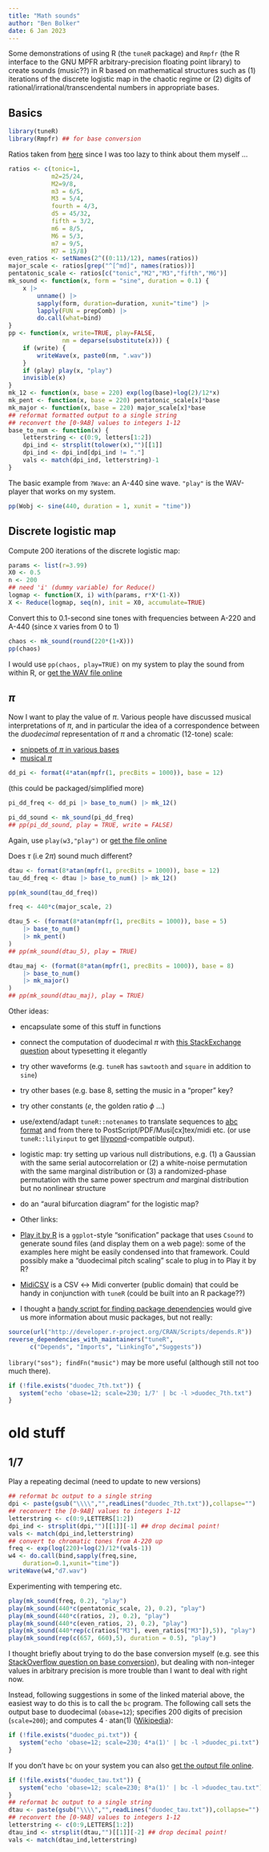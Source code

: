 ```yaml
---
title: "Math sounds"
author: "Ben Bolker"
date: 6 Jan 2023
---
```


Some demonstrations of using R (the `tuneR` package) and `Rmpfr` (the R interface to the GNU MPFR arbitrary-precision floating point library) to create sounds (music??) in R based on mathematical structures such as (1) iterations of the discrete logistic map in the chaotic regime or (2) digits of rational/irrational/transcendental numbers in appropriate bases.

## Basics
```r
library(tuneR)
library(Rmpfr) ## for base conversion
```

Ratios taken from [here](https://pages.mtu.edu/~suits/scales.html) since I was too lazy to think about them myself ...

```r
ratios <- c(tonic=1,
            m2=25/24,
            M2=9/8,
            m3 = 6/5,
            M3 = 5/4,
            fourth = 4/3,
            d5 = 45/32,
            fifth = 3/2,
            m6 = 8/5,
            M6 = 5/3,
            m7 = 9/5,
            M7 = 15/8)
even_ratios <- setNames(2^((0:11)/12), names(ratios))
major_scale <- ratios[grep("^[^md]", names(ratios))]
pentatonic_scale <- ratios[c("tonic","M2","M3","fifth","M6")]
mk_sound <- function(x, form = "sine", duration = 0.1) {
    x |>
        unname() |>
        sapply(form, duration=duration, xunit="time") |>
        lapply(FUN = prepComb) |> 
        do.call(what=bind)
}
pp <- function(x, write=TRUE, play=FALSE,
               nm = deparse(substitute(x))) {
    if (write) {
        writeWave(x, paste0(nm, ".wav"))
    }
    if (play) play(x, "play")
    invisible(x)
}
mk_12 <- function(x, base = 220) exp(log(base)+log(2)/12*x)
mk_pent <- function(x, base = 220) pentatonic_scale[x]*base
mk_major <- function(x, base = 220) major_scale[x]*base
## reformat formatted output to a single string
## reconvert the [0-9AB] values to integers 1-12
base_to_num <- function(x) {
    letterstring <- c(0:9, letters[1:2])
    dpi_ind <- strsplit(tolower(x),"")[[1]]
    dpi_ind <- dpi_ind[dpi_ind != "."]
    vals <- match(dpi_ind, letterstring)-1
}
```

The basic example from `?Wave`: an A-440 sine wave.
`"play"` is the WAV-player that works on my system.

```r
pp(Wobj <- sine(440, duration = 1, xunit = "time"))
```

## Discrete logistic map

Compute 200 iterations of the discrete logistic map:
```r
params <- list(r=3.99)
X0 <- 0.5
n <- 200
## need 'i' (dummy variable) for Reduce()
logmap <- function(X, i) with(params, r*X*(1-X))
X <- Reduce(logmap, seq(n), init = X0, accumulate=TRUE)
```

Convert this to 0.1-second sine tones with frequencies between
A-220 and A-440 (since `X` varies from 0 to 1)

```r
chaos <- mk_sound(round(220*(1+X)))
pp(chaos)
```

I would use `pp(chaos, play=TRUE)` on my system to play the sound from within R, or [get the WAV file online](http://www.math.mcmaster.ca/bolker/misc/chaos.wav)

## $\pi$

Now I want to play the value of $\pi$.
Various people have discussed musical interpretations of $\pi$, and in particular the idea of a correspondence between the *duodecimal* representation of $\pi$ and a chromatic (12-tone) scale:

* [snippets of $\pi$ in various bases](https://web.archive.org/web/20191029211406/http://turner.faculty.swau.edu/mathematics/materialslibrary/pi/pibases.html)
* [musical $\pi$](http://threesixty360.wordpress.com/2008/01/27/musical-pi-part-1/)

```r
dd_pi <- format(4*atan(mpfr(1, precBits = 1000)), base = 12)
```
(this could be packaged/simplified more)

```r
pi_dd_freq <- dd_pi |> base_to_num() |> mk_12()
```

```r
pi_dd_sound <- mk_sound(pi_dd_freq)
## pp(pi_dd_sound, play = TRUE, write = FALSE)
```

Again, use `play(w3,"play")` or [get the file online](http://www.math.mcmaster.ca/bolker/misc/dpi.wav)

Does $\tau$ (i.e $2\pi$) sound much different?
```r
dtau <- format(8*atan(mpfr(1, precBits = 1000)), base = 12)
tau_dd_freq <- dtau |> base_to_num() |> mk_12()
```

```r
pp(mk_sound(tau_dd_freq))
```

```r
freq <- 440*c(major_scale, 2)
```

```r
dtau_5 <- (format(8*atan(mpfr(1, precBits = 1000)), base = 5)
    |> base_to_num()
    |> mk_pent()
)
## pp(mk_sound(dtau_5), play = TRUE)
```

```r
dtau_maj <- (format(8*atan(mpfr(1, precBits = 1000)), base = 8)
    |> base_to_num()
    |> mk_major()
)
## pp(mk_sound(dtau_maj), play = TRUE)
```

Other ideas:

* encapsulate some of this stuff in functions
* connect the computation of duodecimal $\pi$ with [this StackExchange question](http://tex.stackexchange.com/questions/82867/create-elegant-display-of-digits-and-symbols) about typesetting it elegantly
* try other waveforms (e.g. `tuneR` has `sawtooth` and `square` in addition to `sine`)
* try other bases (e.g. base 8, setting the music in a "proper" key?
* try other constants ($e$, the golden ratio $\phi$ ...)
* use/extend/adapt `tuneR::notenames` to translate sequences to [abc format](http://abcnotation.com) and from there to PostScript/PDF/Musi[cx]tex/midi etc. (or use `tuneR::lilyinput` to get [lilypond](http://www.lilypond.org)-compatible output).
* logistic map: try setting up various null distributions, e.g. (1) a Gaussian with the same serial autocorrelation or (2) a white-noise permutation with the same marginal distribution or (3) a randomized-phase permutation with the same power spectrum *and* marginal distribution but no nonlinear structure
* do an "aural bifurcation diagram" for the logistic map?
* Other links:
 * [Play it by R](http://playitbyr.org/index.html) is a `ggplot`-style "sonification" package that uses `Csound` to generate sound files (and display them on a web page): some of the examples here might be easily condensed into that framework.  Could possibly make a "duodecimal pitch scaling" scale to plug in to Play it by R?
 * [MidiCSV](http://www.fourmilab.ch/webtools/midicsv/) is a CSV $\leftrightarrow$ Midi converter (public domain) that could be handy in conjunction with `tuneR` (could be built into an R package??)
 
* I thought a [handy script for finding package dependencies](http://developer.r-project.org/CRAN/Scripts/depends.R) would give us more information about music packages, but not really:
```r
source(url("http://developer.r-project.org/CRAN/Scripts/depends.R"))
reverse_dependencies_with_maintainers("tuneR",
      c("Depends", "Imports", "LinkingTo","Suggests"))
```

`library("sos"); findFn("music")` may be more useful (although still not too much there).

```r
if (!file.exists("duodec_7th.txt")) {
   system("echo 'obase=12; scale=230; 1/7' | bc -l >duodec_7th.txt")
}
```

# old stuff

## 1/7

Play a repeating decimal (need to update to new versions)

```r
## reformat bc output to a single string
dpi <- paste(gsub("\\\\","",readLines("duodec_7th.txt")),collapse="")
## reconvert the [0-9AB] values to integers 1-12
letterstring <- c(0:9,LETTERS[1:2])
dpi_ind <- strsplit(dpi,"")[[1]][-1] ## drop decimal point!
vals <- match(dpi_ind,letterstring)
## convert to chromatic tones from A-220 up
freq <- exp(log(220)+log(2)/12*(vals-1))
w4 <- do.call(bind,sapply(freq,sine,
    duration=0.1,xunit="time"))
writeWave(w4,"d7.wav")
```

Experimenting with tempering etc.

```r
play(mk_sound(freq, 0.2), "play")
play(mk_sound(440*c(pentatonic_scale, 2), 0.2), "play")
play(mk_sound(440*c(ratios, 2), 0.2), "play")
play(mk_sound(440*c(even_ratios, 2), 0.2), "play")
play(mk_sound(440*rep(c(ratios["M3"], even_ratios["M3"]),5)), "play")
play(mk_sound(rep(c(657, 660),5), duration = 0.5), "play")
```

I thought briefly about trying to do the base conversion myself (e.g. see this [StackOverflow question on base conversion](http://stackoverflow.com/questions/5478508/encoding-whole-numbers-in-r-to-a-base-62-character-vector)), but dealing with non-integer values in arbitrary precision is more trouble than I want to deal with right now.

Instead, following suggestions in some of the linked material above, the easiest way to do this is to call the `bc` program.  The following call sets the output base to duodecimal (`obase=12`); specifies 200 digits of precision (`scale=200`); and computes $4\cdot\text{atan}(1)$
([Wikipedia](http://en.wikipedia.org/wiki/Bc_programming_language#Calculating_Pi_to_10000_places)):
```r
if (!file.exists("duodec_pi.txt")) {
   system("echo 'obase=12; scale=230; 4*a(1)' | bc -l >duodec_pi.txt")
}
```

If you don't have `bc` on your system you can also 
[get the output file online](http://www.math.mcmaster.ca/bolker/misc/duodec_pi.txt).

```r
if (!file.exists("duodec_tau.txt")) {
   system("echo 'obase=12; scale=230; 8*a(1)' | bc -l >duodec_tau.txt")
}
## reformat bc output to a single string
dtau <- paste(gsub("\\\\","",readLines("duodec_tau.txt")),collapse="")
## reconvert the [0-9AB] values to integers 1-12
letterstring <- c(0:9,LETTERS[1:2])
dtau_ind <- strsplit(dtau,"")[[1]][-2] ## drop decimal point!
vals <- match(dtau_ind,letterstring)
```

